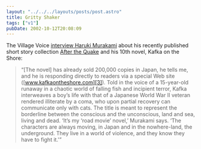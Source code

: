```yaml
---
layout: "../../../layouts/posts/post.astro"
title: Gritty Shaker
tags: ["v1"]
pubDate: 2002-10-12T20:08:09
---
```


The Village Voice [interview Haruki Murakami][1] about his recently published short story collection [After the Quake][2] and his 10th novel, Kafka on the Shore:

> &#8220;[The novel] has already sold 200,000 copies in Japan, he tells me, and he is responding directly to readers via a special Web site ([www.kafkaontheshore.com][3]). Told in the voice of a 15-year-old runaway in a chaotic world of falling fish and incipient terror, Kafka interweaves a boy&#8217;s life with that of a Japanese World War II veteran rendered illiterate by a coma, who upon partial recovery can communicate only with cats. The title is meant to represent the borderline between the conscious and the unconscious, land and sea, living and dead. &#8216;It&#8217;s my &#8216;road movie&#8217; novel,&#8217; Murakami says. &#8216;The characters are always moving, in Japan and in the nowhere-land, the underground. They live in a world of violence, and they know they have to fight it.'&#8221;

[1]: http://www.villagevoice.com/issues/0239/kelts.php "The Village Voice: Quake II - Haruki Murakami vs. the End of the World"
[2]: http://www.amazon.co.uk/exec/obidos/ASIN/1843430150/ohsky "Amazon.co.uk: Haruki Murakami's 'After the Quake'"
[3]: http://www.kafkaontheshore.com/ "Kafka on the Shore (in Japanese)"
